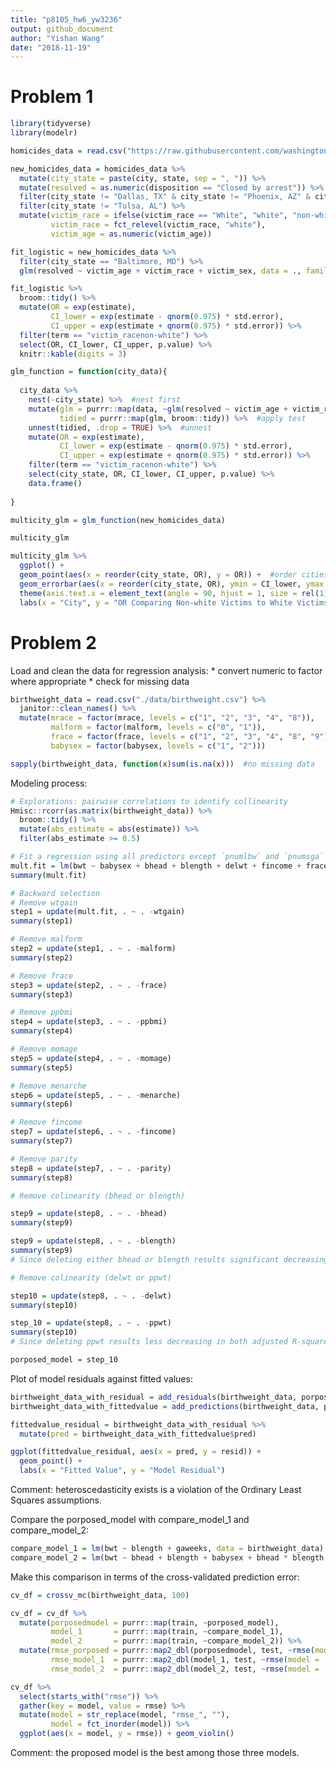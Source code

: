 ```yaml
---
title: "p8105_hw6_yw3236"
output: github_document
author: "Yishan Wang"
date: "2018-11-19"
---
```


# Problem 1

```r
library(tidyverse)
library(modelr)
```

```r
homicides_data = read.csv("https://raw.githubusercontent.com/washingtonpost/data-homicides/master/homicide-data.csv")
```

```r
new_homicides_data = homicides_data %>%
  mutate(city_state = paste(city, state, sep = ", ")) %>%
  mutate(resolved = as.numeric(disposition == "Closed by arrest")) %>% #factor???
  filter(city_state != "Dallas, TX" & city_state != "Phoenix, AZ" & city_state != "Kansas City, MO") %>%
  filter(city_state != "Tulsa, AL") %>%
  mutate(victim_race = ifelse(victim_race == "White", "white", "non-white"),
         victim_race = fct_relevel(victim_race, "white"),
         victim_age = as.numeric(victim_age))
```

```r
fit_logistic = new_homicides_data %>%
  filter(city_state == "Baltimore, MD") %>%
  glm(resolved ~ victim_age + victim_race + victim_sex, data = ., family = binomial()) 
```

```r
fit_logistic %>% 
  broom::tidy() %>% 
  mutate(OR = exp(estimate),
         CI_lower = exp(estimate - qnorm(0.975) * std.error),
         CI_upper = exp(estimate + qnorm(0.975) * std.error)) %>%
  filter(term == "victim_racenon-white") %>%
  select(OR, CI_lower, CI_upper, p.value) %>% 
  knitr::kable(digits = 3)
```

```r
glm_function = function(city_data){
  
  city_data %>%
    nest(-city_state) %>%  #nest first
    mutate(glm = purrr::map(data, ~glm(resolved ~ victim_age + victim_race + victim_sex, data = ., family = binomial())),
           tidied = purrr::map(glm, broom::tidy)) %>%  #apply test
    unnest(tidied, .drop = TRUE) %>%  #unnest
    mutate(OR = exp(estimate),
           CI_lower = exp(estimate - qnorm(0.975) * std.error),
           CI_upper = exp(estimate + qnorm(0.975) * std.error)) %>%
    filter(term == "victim_racenon-white") %>%
    select(city_state, OR, CI_lower, CI_upper, p.value) %>%
    data.frame()
  
}
```

```r
multicity_glm = glm_function(new_homicides_data)

multicity_glm
```

```r
multicity_glm %>%
  ggplot() +
  geom_point(aes(x = reorder(city_state, OR), y = OR)) +  #order cities by the value of estimates
  geom_errorbar(aes(x = reorder(city_state, OR), ymin = CI_lower, ymax = CI_upper, OR)) +  #add error bar
  theme(axis.text.x = element_text(angle = 90, hjust = 1, size = rel(1))) +
  labs(x = "City", y = "OR Comparing Non-white Victims to White Victims (95% CI)")
```

# Problem 2

Load and clean the data for regression analysis:
* convert numeric to factor where appropriate
* check for missing data

```r
birthweight_data = read.csv("./data/birthweight.csv") %>%
  janitor::clean_names() %>%
  mutate(mrace = factor(mrace, levels = c("1", "2", "3", "4", "8")),
         malform = factor(malform, levels = c("0", "1")),
         frace = factor(frace, levels = c("1", "2", "3", "4", "8", "9")),
         babysex = factor(babysex, levels = c("1", "2")))

sapply(birthweight_data, function(x)sum(is.na(x)))  #no missing data
```

Modeling process:

```r
# Explorations: pairwise correlations to identify collinearity 
Hmisc::rcorr(as.matrix(birthweight_data)) %>%
  broom::tidy() %>%
  mutate(abs_estimate = abs(estimate)) %>%
  filter(abs_estimate >= 0.5)
```

```r
# Fit a regression using all predictors except `pnumlbw` and `pnumsga`
mult.fit = lm(bwt ~ babysex + bhead + blength + delwt + fincome + frace + gaweeks + malform + menarche + mheight + momage + mrace + parity + ppbmi + ppwt + smoken + wtgain, data = birthweight_data)
summary(mult.fit)

# Backward selection
# Remove wtgain
step1 = update(mult.fit, . ~ . -wtgain)
summary(step1)

# Remove malform
step2 = update(step1, . ~ . -malform)
summary(step2)

# Remove frace
step3 = update(step2, . ~ . -frace)
summary(step3)

# Remove ppbmi
step4 = update(step3, . ~ . -ppbmi)
summary(step4)

# Remove momage
step5 = update(step4, . ~ . -momage)
summary(step5)

# Remove menarche
step6 = update(step5, . ~ . -menarche)
summary(step6)

# Remove fincome
step7 = update(step6, . ~ . -fincome)
summary(step7)

# Remove parity
step8 = update(step7, . ~ . -parity)
summary(step8)

# Remove colinearity (bhead or blength)

step9 = update(step8, . ~ . -bhead)
summary(step9)

step9 = update(step8, . ~ . -blength)
summary(step9)
# Since deleting either bhead or blength results significant decreasing in both adjusted R-squared and multiple R-squared, I choose to keep both behead and blength. Although behead and blength have linear relationship, it's not the strong linear relationship.

# Remove colinearity (delwt or ppwt)

step10 = update(step8, . ~ . -delwt)
summary(step10)

step_10 = update(step8, . ~ . -ppwt)
summary(step10)
# Since deleting ppwt results less decreasing in both adjusted R-squared and multiple R-squared, I choose to move ppwt.

porposed_model = step_10
```

Plot of model residuals against fitted values:

```r
birthweight_data_with_residual = add_residuals(birthweight_data, porposed_model)
birthweight_data_with_fittedvalue = add_predictions(birthweight_data, porposed_model)

fittedvalue_residual = birthweight_data_with_residual %>%
  mutate(pred = birthweight_data_with_fittedvalue$pred)

ggplot(fittedvalue_residual, aes(x = pred, y = resid)) +
  geom_point() +
  labs(x = "Fitted Value", y = "Model Residual")
```

Comment: heteroscedasticity exists is a violation of the Ordinary Least Squares assumptions. 

Compare the porposed_model with compare_model_1 and compare_model_2:

```r
compare_model_1 = lm(bwt ~ blength + gaweeks, data = birthweight_data)
compare_model_2 = lm(bwt ~ bhead + blength + babysex + bhead * blength + bhead * babysex + blength * babysex + bhead * blength * babysex, data = birthweight_data)
```

Make this comparison in terms of the cross-validated prediction error:

```r
cv_df = crossv_mc(birthweight_data, 100)

cv_df = cv_df %>%
  mutate(porposedmodel = purrr::map(train, ~porposed_model),
         model_1       = purrr::map(train, ~compare_model_1),
         model_2       = purrr::map(train, ~compare_model_2)) %>% 
  mutate(rmse_porposed = purrr::map2_dbl(porposedmodel, test, ~rmse(model = .x, data = .y)),
         rmse_model_1  = purrr::map2_dbl(model_1, test, ~rmse(model = .x, data = .y)),
         rmse_model_2  = purrr::map2_dbl(model_2, test, ~rmse(model = .x, data = .y)))

cv_df %>% 
  select(starts_with("rmse")) %>% 
  gather(key = model, value = rmse) %>% 
  mutate(model = str_replace(model, "rmse_", ""),
         model = fct_inorder(model)) %>% 
  ggplot(aes(x = model, y = rmse)) + geom_violin()
```

Comment: the proposed model is the best among those three models.
